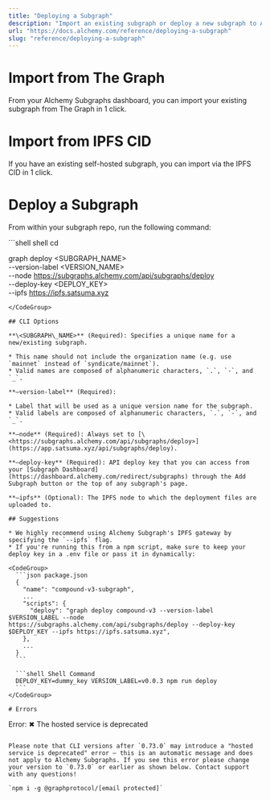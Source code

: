 ```yaml
---
title: "Deploying a Subgraph"
description: "Import an existing subgraph or deploy a new subgraph to Alchemy Subgraphs."
url: "https://docs.alchemy.com/reference/deploying-a-subgraph"
slug: "reference/deploying-a-subgraph"
---
```


# Import from The Graph

From your Alchemy Subgraphs dashboard, you can import your existing subgraph from The Graph in 1 click.

# Import from IPFS CID

If you have an existing self-hosted subgraph, you can import via the IPFS CID in 1 click.

# Deploy a Subgraph

From within your subgraph repo, run the following command:

<CodeGroup>
  ```shell shell
  cd <SUBGRAPH_DIRECTORY>

  graph deploy <SUBGRAPH_NAME> \
    --version-label <VERSION_NAME> \
    --node https://subgraphs.alchemy.com/api/subgraphs/deploy \
    --deploy-key <DEPLOY_KEY> \
    --ipfs https://ipfs.satsuma.xyz
  ```
</CodeGroup>

## CLI Options

**\<SUBGRAPH\_NAME>** (Required): Specifies a unique name for a new/existing subgraph.

* This name should not include the organization name (e.g. use `mainnet` instead of `syndicate/mainnet`).
* Valid names are composed of alphanumeric characters, `.`, `-`, and `_`.

**—version-label** (Required):

* Label that will be used as a unique version name for the subgraph.
* Valid labels are composed of alphanumeric characters, `.`, `-`, and `_`.

**—node** (Required): Always set to [\<https://subgraphs.alchemy.com/api/subgraphs/deploy>](https://app.satsuma.xyz/api/subgraphs/deploy).

**—deploy-key** (Required): API deploy key that you can access from your [Subgraph Dashboard](https://dashboard.alchemy.com/redirect/subgraphs) through the Add Subgraph button or the top of any subgraph's page.

**—ipfs** (Optional): The IPFS node to which the deployment files are uploaded to.

## Suggestions

* We highly recommend using Alchemy Subgraph's IPFS gateway by specifying the `--ipfs` flag.
* If you're running this from a npm script, make sure to keep your deploy key in a .env file or pass it in dynamically:

  <CodeGroup>
    ```json package.json
    {
      "name": "compound-v3-subgraph",
      ...
      "scripts": {
        "deploy": "graph deploy compound-v3 --version-label $VERSION_LABEL --node https://subgraphs.alchemy.com/api/subgraphs/deploy --deploy-key $DEPLOY_KEY --ipfs https://ipfs.satsuma.xyz",
      },
      ...
    }
    ```

    ```shell Shell Command
    DEPLOY_KEY=dummy_key VERSION_LABEL=v0.0.3 npm run deploy
    ```
  </CodeGroup>

# Errors

```
Error: ✖ The hosted service is deprecated
```

Please note that CLI versions after `0.73.0` may introduce a "hosted service is deprecated" error — this is an automatic message and does not apply to Alchemy Subgraphs. If you see this error please change your version to `0.73.0` or earlier as shown below. Contact support with any questions!

`npm i -g @graphprotocol/[email protected]`
